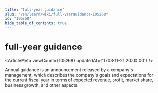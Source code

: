 ```yaml
---
title: "full-year guidance"
slug: "/en/learn/wiki/full-yearguidance-105268"
id: "105268"
hide_table_of_contents: true
---
```



# full-year guidance

<ArticleMeta viewCount={105268} updatedAt={'1703-11-21 20:00:00'} />

Annual guidance is an announcement released by a company's management, which describes the company's goals and expectations for the current fiscal year in terms of expected revenue, profit, market share, business growth, and other aspects.
